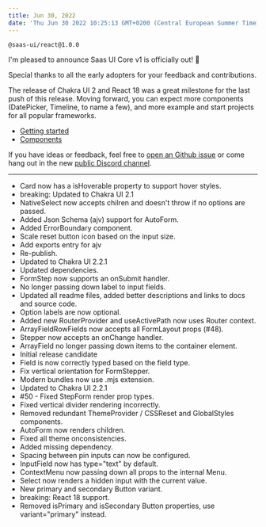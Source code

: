 ```yaml
---
title: Jun 30, 2022
date: 'Thu Jun 30 2022 10:25:13 GMT+0200 (Central European Summer Time)'
---
```


`@saas-ui/react@1.0.0`

I'm pleased to announce Saas UI Core v1 is officially out! 🥳

Special thanks to all the early adopters for your feedback and contributions.

The release of Chakra UI 2 and React 18 was a great milestone for the last push of this release.
Moving forward, you can expect more components (DatePicker, Timeline, to name a few), and more example and start projects for all popular frameworks.

- [Getting started](/docs/core/getting-started)
- [Components](/docs/components/auth/auth-provider)

If you have ideas or feedback, feel free to [open an Github issue](https://github.com/saas-js/saas-ui/issues) or come hang out in the new [public Discord channel](https://discord.gg/4PmJGFcAjX).

---

- Card now has a isHoverable property to support hover styles.
- breaking: Updated to Chakra UI 2.1
- NativeSelect now accepts chilren and doesn't throw if no options are passed.
- Added Json Schema (ajv) support for AutoForm.
- Added ErrorBoundary component.
- Scale reset button icon based on the input size.
- Add exports entry for ajv
- Re-publish.
- Updated to Chakra UI 2.2.1
- Updated dependencies.
- FormStep now supports an onSubmit handler.
- No longer passing down label to input fields.
- Updated all readme files, added better descriptions and links to docs and source code.
- Option labels are now optional.
- Added new RouterProvider and useActivePath now uses Router context.
- ArrayFieldRowFields now accepts all FormLayout props (#48).
- Stepper now accepts an onChange handler.
- ArrayField no longer passing down items to the container element.
- Initial release candidate
- Field is now correctly typed based on the field type.
- Fix vertical orientation for FormStepper.
- Modern bundles now use .mjs extension.
- Updated to Chakra UI 2.2.1
- #50 - Fixed StepForm render prop types.
- Fixed vertical divider rendering incorrectly.
- Removed redundant ThemeProvider / CSSReset and GlobalStyles components.
- AutoForm now renders children.
- Fixed all theme onconsistencies.
- Added missing dependency.
- Spacing between pin inputs can now be configured.
- InputField now has type="text" by default.
- ContextMenu now passing down all props to the internal Menu.
- Select now renders a hidden input with the current value.
- New primary and secondary Button variant.
- breaking: React 18 support.
- Removed isPrimary and isSecondary Button properties, use variant="primary" instead.
